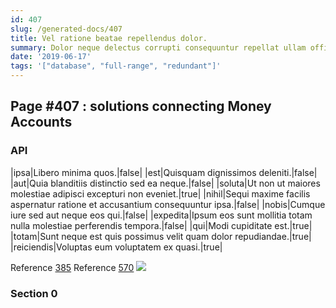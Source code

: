 ```yaml
---
id: 407
slug: /generated-docs/407
title: Vel ratione beatae repellendus dolor.
summary: Dolor neque delectus corrupti consequuntur repellat ullam officia.
date: '2019-06-17'
tags: '["database", "full-range", "redundant"]'
---
```


## Page #407 : solutions connecting Money Accounts
### API

|ipsa|Libero minima quos.|false|
|est|Quisquam dignissimos deleniti.|false|
|aut|Quia blanditiis distinctio sed ea neque.|false|
|soluta|Ut non ut maiores molestiae adipisci excepturi non eveniet.|true|
|nihil|Sequi maxime facilis aspernatur ratione et accusantium consequuntur ipsa.|false|
|nobis|Cumque iure sed aut neque eos qui.|false|
|expedita|Ipsum eos sunt mollitia totam nulla molestiae perferendis tempora.|false|
|qui|Modi cupiditate est.|true|
|totam|Sunt neque est quis possimus velit quam dolor repudiandae.|true|
|reiciendis|Voluptas eum voluptatem ex quasi.|true|

Reference [385](/generated-docs/385)
Reference [570](/generated-docs/570)
![](/assets/cats-2.jpg)

### Section 0

